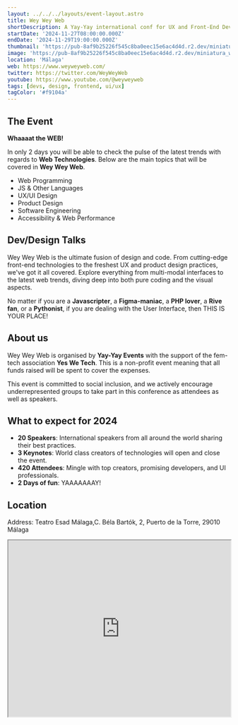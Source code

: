 ```yaml
---
layout: ../../../layouts/event-layout.astro
title: Wey Wey Web
shortDescription: A Yay-Yay international conf for UX and Front-End Developers in Malaga,27-29 November, 2024
startDate: '2024-11-27T08:00:00.000Z'
endDate: '2024-11-29T19:00:00.000Z'
thumbnail: 'https://pub-8af9b25226f545c8ba0eec15e6ac4d4d.r2.dev/miniatura_www.png'
image: 'https://pub-8af9b25226f545c8ba0eec15e6ac4d4d.r2.dev/miniatura_www.png'
location: 'Málaga'
web: https://www.weyweyweb.com/
twitter: https://twitter.com/WeyWeyWeb
youtube: https://www.youtube.com/@weyweyweb
tags: [devs, design, frontend, ui/ux]
tagColor: '#f9104a'
---
```


## The Event

**Whaaaat the WEB!**

In only 2 days you will be able to check the pulse of the latest trends with regards to **Web Technologies**. Below are the main topics that will be covered in **Wey Wey Web**.

- Web Programming
- JS & Other Languages
- UX/UI Design
- Product Design
- Software Engineering
- Accessibility & Web Performance

## Dev/Design Talks

Wey Wey Web is the ultimate fusion of design and code. From cutting-edge front-end technologies to the freshest UX and product design practices, we've got it all covered. Explore everything from multi-modal interfaces to the latest web trends, diving deep into both pure coding and the visual aspects.

No matter if you are a **Javascripter**, a **Figma-maniac**, a **PHP lover**, a **Rive fan**, or a **Pythonist**, if you are dealing with the User Interface, then THIS IS YOUR PLACE!

## About us

Wey Wey Web is organised by **Yay-Yay Events** with the support of the fem-tech association **Yes We Tech**. This is a non-profit event meaning that all funds raised will be spent to cover the expenses.

This event is committed to social inclusion, and we actively encourage underrepresented groups to take part in this conference as attendees as well as speakers.

## What to expect for 2024

- **20 Speakers**: International speakers from all around the world sharing their best practices.
- **3 Keynotes**: World class creators of technologies will open and close the event.
- **420 Attendees**: Mingle with top creators, promising developers, and UI professionals.
- **2 Days of fun**: YAAAAAAAY!

## Location

Address: Teatro Esad Málaga,C. Béla Bartók, 2, Puerto de la Torre, 29010 Málaga

<iframe
  style="width: 100%; height: 400px;"
  height="400"
  allowfullscreen=""
  loading="lazy"
  referrerpolicy="no-referrer-when-downgrade"
  src="https://www.google.com/maps/embed?pb=!1m18!1m12!1m3!1d12792.502930756993!2d-4.47199176909919!3d36.71954145810609!2m3!1f0!2f0!3f0!3m2!1i1024!2i768!4f13.1!3m3!1m2!1s0xd72f74076d47853%3A0x90834e9ebacb7fb!2sTeatro%20Esad%20M%C3%A1laga!5e0!3m2!1ses!2ses!4v1716875571575!5m2!1ses!2ses"
  aria-label="Teatro Esad Málaga, C. Béla Bartók, 2, Puerto de la Torre, 29010 Málaga"
></iframe>
